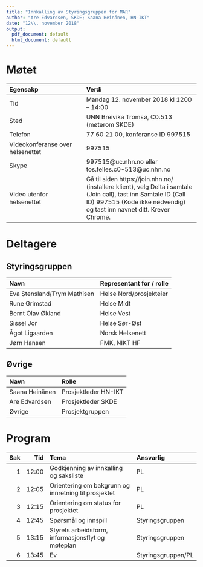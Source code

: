 ```yaml
---
title: "Innkalling av Styringsgruppen for MAR"
author: "Are Edvardsen, SKDE; Saana Heinänen, HN-IKT"
date: "12\\. november 2018"
output:
  pdf_document: default
  html_document: default
---
```


# Møtet
|Egensakp|Verdi|
|:--------------------------------|:------------------------------------------------|
|Tid |Mandag 12. november 2018 kl 1200 -- 14:00|
|Sted|UNN Breivika Tromsø, C0.513 (møterom SKDE)|
|Telefon|77 60 21 00, konferanse ID 997515|
|Videokonferanse over helsenettet|997515|
|Skype|997515@uc.nhn.no eller tos.felles.c0-513@uc.nhn.no|
|Video utenfor helsenettet|Gå til siden https://join.nhn.no/ (installere klient), velg Delta i samtale (Join call), tast inn Samtale ID (Call ID) 997515 (Kode ikke nødvendig) og tast inn navnet ditt. Krever Chrome.|

# Deltagere

## Styringsgruppen
|Navn|Representant for / rolle|
|:--------------|:----------------------------------|
|Eva Stensland/Trym Mathisen|Helse Nord/prosjekteier|
|Rune Grimstad|Helse Midt|
|Bernt Olav Økland|Helse Vest|
|Sissel Jor|Helse Sør-Øst|
|Ågot Ligaarden|Norsk Helsenett|
|Jørn Hansen|FMK, NIKT HF|

## Øvrige
|Navn|Rolle|
|:-------------|:-------------------|
|Saana Heinänen|Prosjektleder HN-IKT|
|Are Edvardsen|Prosjektleder SKDE|
|Øvrige|Prosjektgruppen|

\newpage

# Program
|Sak|Tid|Tema|Ansvarlig|
|-:|-----:|:---------------------------------------------------|:------------|
|1|12:00|Godkjenning av innkalling og saksliste|PL|
|2|12:05|Orientering om bakgrunn og innretning til prosjektet|PL|
|3|12:15|Orientering om status for prosjektet|PL|
|4|12:45|Spørsmål og innspill|Styringsgruppen|
|5|13:15|Styrets arbeidsform, informasjonsflyt og møteplan|Styringsgruppen|
|6|13:45|Ev|Styringsgruppen/PL|
